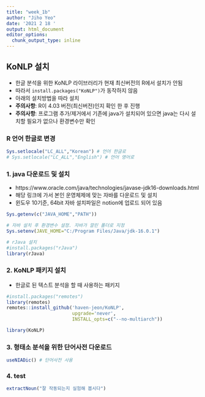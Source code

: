 ---
title: "week_1b"
author: "Jiho Yeo"
date: '2021 2 18 '
output: html_document
editor_options: 
  chunk_output_type: inline
---


## KoNLP 설치

- 한글 분석을 위한 KoNLP 라이브러리가 현재 최신버전의 R에서 설치가 안됨
- 따라서 `install.packages("KoNLP")`가 동작하지 않음 
- 아래의 설치방법을 따라 설치
- **주의사항**: R이 4.03 버전(최신버전)인지 확인 한 후 진행
- **주의사항**: 프로그램 추가/제거에서 기존에 java가 설치되어 있으면 java는 다시 설치할 필요가 없으나 환경변수만 확인

### R 언어 한글로 변경 

```{r}
Sys.setlocale("LC_ALL","Korean") # 언어 한글로
# Sys.setlocale("LC_ALL","English") # 언어 영어로
```


### 1. java 다운로드 및 설치

- https://www.oracle.com/java/technologies/javase-jdk16-downloads.html
- 해당 링크에 가서 본인 운영체제에 맞는 자바를 다운로드 및 설치
- 윈도우 10기준, 64bit 자바 설치파일은 notion에 업로드 되어 있음

```{r}
Sys.getenv(c("JAVA_HOME","PATH"))

# 자바 설치 후 환경변수 설정. 자바가 깔린 폴더로 지정
Sys.setenv(JAVE_HOME="C:/Program Files/Java/jdk-16.0.1")

# rJava 설치
#install.packages("rJava")
library(rJava)
```

### 2. KoNLP 패키지 설치 

- 한글로 된 텍스트 분석을 할 때 사용하는 패키지 

```{r}
#install.packages("remotes")
library(remotes)
remotes::install_github('haven-jeon/KoNLP',
                        upgrade='never',
                        INSTALL_opts=c("--no-multiarch"))

library(KoNLP)
```

### 3. 형태소 분석을 위한 단어사전 다운로드

```{r}
useNIADic() # 단어사전 사용
```

### 4. test

```{r}
extractNoun("잘 작동되는지 실험해 봅시다")
```

